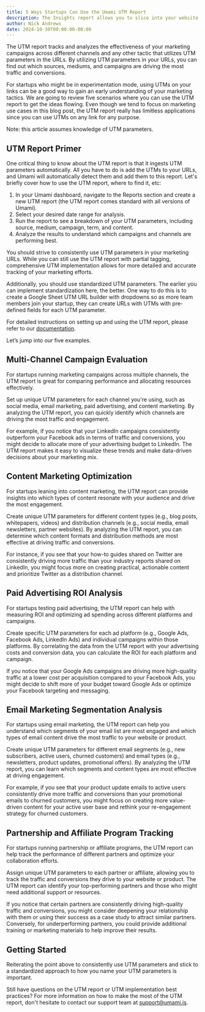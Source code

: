 ```yaml
---
title: 5 Ways Startups Can Use the Umami UTM Report
description: The Insights report allows you to slice into your website and app analytics via advanced filtering.
author: Nick Andrews
date: 2024-10-30T00:00:00-08:00
---
```


The UTM report tracks and analyzes the effectiveness of your marketing campaigns across different channels and any other tactic that utilizes UTM parameters in the URLs. By utilizing UTM parameters in your URLs, you can find out which sources, mediums, and campaigns are driving the most traffic and conversions.

For startups who might be in experimentation mode, using UTMs on your links can be a good way to gain an early understanding of your marketing tactics. We are going to review five scenarios where you can use the UTM report to get the ideas flowing. Even though we tend to focus on marketing use cases in this blog post, the UTM report really has limitless applications since you can use UTMs on any link for any purpose.

Note: this article assumes knowledge of UTM parameters.

## UTM Report Primer

One critical thing to know about the UTM report is that it ingests UTM parameters automatically. All you have to do is add the UTMs to your URLs, and Umami will automatically detect them and add them to this report. Let's briefly cover how to use the UTM report, where to find it, etc:

1. In your Umami dashboard, navigate to the Reports section and create a new UTM report (the UTM report comes standard with all versions of Umami).
2. Select your desired date range for analysis.
3. Run the report to see a breakdown of your UTM parameters, including source, medium, campaign, term, and content.
4. Analyze the results to understand which campaigns and channels are performing best.

You should strive to consistently use UTM parameters in your marketing URLs. While you can still use the UTM report with partial tagging, comprehensive UTM implementation allows for more detailed and accurate tracking of your marketing efforts.

Additionally, you should use standardized UTM parameters. The earlier you can implement standardization here, the better. One way to do this is to create a Google Sheet UTM URL builder with dropdowns so as more team members join your startup, they can create URLs with UTMs with pre-defined fields for each UTM parameter.

For detailed instructions on setting up and using the UTM report, please refer to our [documentation](https://umami.is/docs/reports/report-utm).

Let’s jump into our five examples.

## Multi-Channel Campaign Evaluation

For startups running marketing campaigns across multiple channels, the UTM report is great for comparing performance and allocating resources effectively.

Set up unique UTM parameters for each channel you're using, such as social media, email marketing, paid advertising, and content marketing. By analyzing the UTM report, you can quickly identify which channels are driving the most traffic and engagement.

For example, if you notice that your LinkedIn campaigns consistently outperform your Facebook ads in terms of traffic and conversions, you might decide to allocate more of your advertising budget to LinkedIn. The UTM report makes it easy to visualize these trends and make data-driven decisions about your marketing mix.

## Content Marketing Optimization

For startups leaning into content marketing, the UTM report can provide insights into which types of content resonate with your audience and drive the most engagement.

Create unique UTM parameters for different content types (e.g., blog posts, whitepapers, videos) and distribution channels (e.g., social media, email newsletters, partner websites). By analyzing the UTM report, you can determine which content formats and distribution methods are most effective at driving traffic and conversions.

For instance, if you see that your how-to guides shared on Twitter are consistently driving more traffic than your industry reports shared on LinkedIn, you might focus more on creating practical, actionable content and prioritize Twitter as a distribution channel.

## Paid Advertising ROI Analysis

For startups testing paid advertising, the UTM report can help with measuring ROI and optimizing ad spending across different platforms and campaigns.

Create specific UTM parameters for each ad platform (e.g., Google Ads, Facebook Ads, LinkedIn Ads) and individual campaigns within those platforms. By correlating the data from the UTM report with your advertising costs and conversion data, you can calculate the ROI for each platform and campaign.

If you notice that your Google Ads campaigns are driving more high-quality traffic at a lower cost per acquisition compared to your Facebook Ads, you might decide to shift more of your budget toward Google Ads or optimize your Facebook targeting and messaging.

## Email Marketing Segmentation Analysis

For startups using email marketing, the UTM report can help you understand which segments of your email list are most engaged and which types of email content drive the most traffic to your website or product.

Create unique UTM parameters for different email segments (e.g., new subscribers, active users, churned customers) and email types (e.g., newsletters, product updates, promotional offers). By analyzing the UTM report, you can learn which segments and content types are most effective at driving engagement.

For example, if you see that your product update emails to active users consistently drive more traffic and conversions than your promotional emails to churned customers, you might focus on creating more value-driven content for your active user base and rethink your re-engagement strategy for churned customers.

## Partnership and Affiliate Program Tracking

For startups running partnership or affiliate programs, the UTM report can help track the performance of different partners and optimize your collaboration efforts.

Assign unique UTM parameters to each partner or affiliate, allowing you to track the traffic and conversions they drive to your website or product. The UTM report can identify your top-performing partners and those who might need additional support or resources.

If you notice that certain partners are consistently driving high-quality traffic and conversions, you might consider deepening your relationship with them or using their success as a case study to attract similar partners. Conversely, for underperforming partners, you could provide additional training or marketing materials to help improve their results.

## Getting Started

Reiterating the point above to consistently use UTM parameters and stick to a standardized approach to how you name your UTM parameters is important.

Still have questions on the UTM report or UTM implementation best practices? For more information on how to make the most of the UTM report, don't hesitate to contact our support team at support@umami.is.
